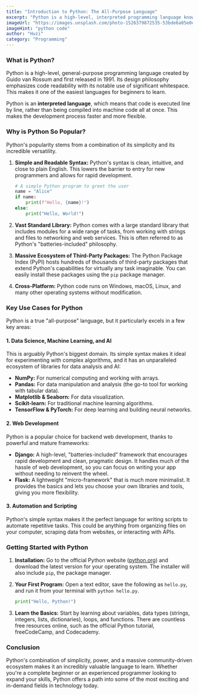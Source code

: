 ```yaml
---
title: "Introduction to Python: The All-Purpose Language"
excerpt: "Python is a high-level, interpreted programming language known for its simple syntax and readability. From web development to data science and AI, discover why Python is one of the most popular languages in the world."
imageUrl: "https://images.unsplash.com/photo-1526379872535-53bde6a05e0c?q=80&w=2070&auto=format&fit=crop"
imageHint: "python code"
author: "Huzi"
category: "Programming"
---
```


### What is Python?

Python is a high-level, general-purpose programming language created by Guido van Rossum and first released in 1991. Its design philosophy emphasizes code readability with its notable use of significant whitespace. This makes it one of the easiest languages for beginners to learn.

Python is an **interpreted language**, which means that code is executed line by line, rather than being compiled into machine code all at once. This makes the development process faster and more flexible.

### Why is Python So Popular?

Python's popularity stems from a combination of its simplicity and its incredible versatility.

1.  **Simple and Readable Syntax:** Python's syntax is clean, intuitive, and close to plain English. This lowers the barrier to entry for new programmers and allows for rapid development.

    ```python
    # A simple Python program to greet the user
    name = "Alice"
    if name:
        print(f"Hello, {name}!")
    else:
        print("Hello, World!")
    ```

2.  **Vast Standard Library:** Python comes with a large standard library that includes modules for a wide range of tasks, from working with strings and files to networking and web services. This is often referred to as Python's "batteries-included" philosophy.

3.  **Massive Ecosystem of Third-Party Packages:** The Python Package Index (PyPI) hosts hundreds of thousands of third-party packages that extend Python's capabilities for virtually any task imaginable. You can easily install these packages using the `pip` package manager.

4.  **Cross-Platform:** Python code runs on Windows, macOS, Linux, and many other operating systems without modification.

### Key Use Cases for Python

Python is a true "all-purpose" language, but it particularly excels in a few key areas:

#### 1. Data Science, Machine Learning, and AI

This is arguably Python's biggest domain. Its simple syntax makes it ideal for experimenting with complex algorithms, and it has an unparalleled ecosystem of libraries for data analysis and AI:
-   **NumPy:** For numerical computing and working with arrays.
-   **Pandas:** For data manipulation and analysis (the go-to tool for working with tabular data).
-   **Matplotlib & Seaborn:** For data visualization.
-   **Scikit-learn:** For traditional machine learning algorithms.
-   **TensorFlow & PyTorch:** For deep learning and building neural networks.

#### 2. Web Development

Python is a popular choice for backend web development, thanks to powerful and mature frameworks:
-   **Django:** A high-level, "batteries-included" framework that encourages rapid development and clean, pragmatic design. It handles much of the hassle of web development, so you can focus on writing your app without needing to reinvent the wheel.
-   **Flask:** A lightweight "micro-framework" that is much more minimalist. It provides the basics and lets you choose your own libraries and tools, giving you more flexibility.

#### 3. Automation and Scripting

Python's simple syntax makes it the perfect language for writing scripts to automate repetitive tasks. This could be anything from organizing files on your computer, scraping data from websites, or interacting with APIs.

### Getting Started with Python

1.  **Installation:** Go to the official Python website ([python.org](https://python.org)) and download the latest version for your operating system. The installer will also include `pip`, the package manager.

2.  **Your First Program:** Open a text editor, save the following as `hello.py`, and run it from your terminal with `python hello.py`.

    ```python
    print("Hello, Python!")
    ```

3.  **Learn the Basics:** Start by learning about variables, data types (strings, integers, lists, dictionaries), loops, and functions. There are countless free resources online, such as the official Python tutorial, freeCodeCamp, and Codecademy.

### Conclusion

Python's combination of simplicity, power, and a massive community-driven ecosystem makes it an incredibly valuable language to learn. Whether you're a complete beginner or an experienced programmer looking to expand your skills, Python offers a path into some of the most exciting and in-demand fields in technology today.
